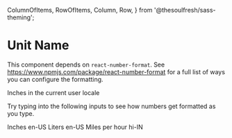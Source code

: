 
  ColumnOfItems,
  RowOfItems,
  Column,
  Row,
} from '@thesoulfresh/sass-theming';


<Meta title="Components/Numbers/Unit Name" />

# Unit Name

<Description of={UnitName} />

This component depends on `react-number-format`. See https://www.npmjs.com/package/react-number-format
for a full list of ways you can configure the formatting.

<Canvas>
  <Story name="Unit Name" decorators={[ColumnOfItems]}>
    <label>Inches in the current user locale</label>
    <UnitName unit="inch" value={7773892} />
    <p>Try typing into the following inputs to see how numbers
    get formatted as you type.</p>
    <label>Inches en-US</label>
    <UnitName input unit="inch" locale="en-US" />
    <label>Liters en-US</label>
    <UnitName input unit="liter" locale="en-US" />
    <label>Miles per hour hi-IN</label>
    <UnitName input unit="mile-per-hour" locale="hi-IN" />
  </Story>
</Canvas>

<ArgsTable of={UnitName} />

